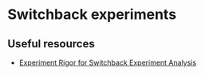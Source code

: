 # Switchback experiments

## Useful resources

- [Experiment Rigor for Switchback Experiment Analysis](https://doordash.engineering/2019/02/20/experiment-rigor-for-switchback-experiment-analysis/)